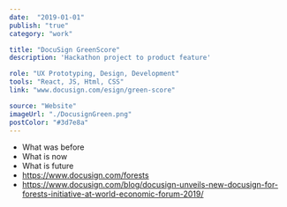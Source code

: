 ```yaml
---
date:  "2019-01-01"
publish: "true" 
category: "work"

title: "DocuSign GreenScore"
description: 'Hackathon project to product feature'

role: "UX Prototyping, Design, Development"
tools: "React, JS, Html, CSS" 
link: "www.docusign.com/esign/green-score" 

source: "Website"
imageUrl: "./DocusignGreen.png"
postColor: "#3d7e8a"
---
```



- What was before
- What is now
- What is future
- https://www.docusign.com/forests
- https://www.docusign.com/blog/docusign-unveils-new-docusign-for-forests-initiative-at-world-economic-forum-2019/

<ImageWrap srcName="GreenscoreCalculator" width="65"/>
<PhotoGallery variant="DocusignGreenscore"/>
<PhotoGallery variant="DocusignGreenscoreProduct" columns={2}/>